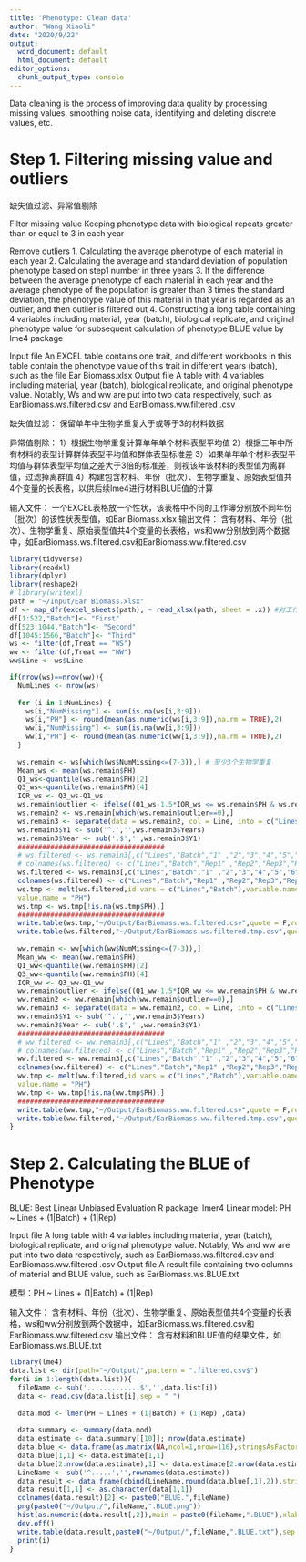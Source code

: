 ```yaml
---
title: 'Phenotype: Clean data'
author: "Wang Xiaoli"
date: "2020/9/22"
output:
  word_document: default
  html_document: default
editor_options:
  chunk_output_type: console
---
```


Data cleaning is the process of improving data quality by processing missing values, smoothing noise data, identifying and deleting discrete values, etc.

# Step 1. Filtering missing value and outliers 
缺失值过滤、异常值剔除

Filter missing value
Keeping phenotype data with biological repeats greater than or equal to 3 in each year

Remove outliers
1. Calculating the average phenotype of each material in each year
2. Calculating the average and standard deviation of population phenotype based on step1 number in three years
3. If the difference between the average phenotype of each material in each year and the average phenotype of the population is greater than 3 times the standard deviation, the phenotype value of this material in that year is regarded as an outlier, and then outlier is filtered out
4. Constructing a long table containing 4 variables including material, year (batch), biological replicate, and original phenotype value for subsequent calculation of phenotype BLUE value by lme4 package

Input file
An EXCEL table contains one trait, and different workbooks in this table contain the phenotype value of this trait in different years (batch), such as the file Ear Biomass.xlsx
Output file
A table with 4 variables including material, year (batch), biological replicate, and original phenotype value. Notably, Ws and ww are put into two data respectively, such as EarBiomass.ws.filtered.csv and EarBiomass.ww.filtered .csv

缺失值过滤：
保留单年中生物学重复大于或等于3的材料数据

异常值剔除：
1）根据生物学重复计算单年单个材料表型平均值
2）根据三年中所有材料的表型计算群体表型平均值和群体表型标准差
3）如果单年单个材料表型平均值与群体表型平均值之差大于3倍的标准差，则视该年该材料的表型值为离群值，过滤掉离群值
4）构建包含材料、年份（批次）、生物学重复、原始表型值共4个变量的长表格，以供后续lme4进行材料BLUE值的计算

输入文件：
一个EXCEL表格放一个性状，该表格中不同的工作簿分别放不同年份（批次）的该性状表型值，如Ear Biomass.xlsx
输出文件：
含有材料、年份（批次）、生物学重复、原始表型值共4个变量的长表格，ws和ww分别放到两个数据中，如EarBiomass.ws.filtered.csv和EarBiomass.ww.filtered.csv

```r
library(tidyverse)
library(readxl)
library(dplyr)
library(reshape2)
# library(writexl)
path = "~/Input/Ear Biomass.xlsx"
df <- map_dfr(excel_sheets(path), ~ read_xlsx(path, sheet = .x)) #对工作簿的内容进行批量读取，并按行堆叠合并
df[1:522,"Batch"]<- "First"
df[523:1044,"Batch"]<- "Second"
df[1045:1566,"Batch"]<- "Third"
ws <- filter(df,Treat == "WS")
ww <- filter(df,Treat == "WW")
ww$Line <- ws$Line

if(nrow(ws)==nrow(ww)){
  NumLines <- nrow(ws)
  
  for (i in 1:NumLines) {
    ws[i,"NumMissing"] <- sum(is.na(ws[i,3:9]))
    ws[i,"PH"] <- round(mean(as.numeric(ws[i,3:9]),na.rm = TRUE),2)
    ww[i,"NumMissing"] <- sum(is.na(ww[i,3:9]))
    ww[i,"PH"] <- round(mean(as.numeric(ww[i,3:9]),na.rm = TRUE),2)
  }
  
  ws.remain <- ws[which(ws$NumMissing<=(7-3)),] # 至少3个生物学重复
  Mean_ws <- mean(ws.remain$PH)
  Q1_ws<-quantile(ws.remain$PH)[2]
  Q3_ws<-quantile(ws.remain$PH)[4]
  IQR_ws <- Q3_ws-Q1_ws
  ws.remain$outlier <- ifelse((Q1_ws-1.5*IQR_ws <= ws.remain$PH & ws.remain$PH <= Q3_ws+ 1.5* IQR_ws),0,1)
  ws.remain2 <- ws.remain[which(ws.remain$outlier==0),]
  ws.remain3 <- separate(data = ws.remain2, col = Line, into = c("Lines", "Years"), sep = " +")
  ws.remain3$Y1 <- sub('^.','',ws.remain3$Years)
  ws.remain3$Year <- sub('.$','',ws.remain3$Y1)
  ####################################
  # ws.filtered <- ws.remain3[,c("Lines","Batch","1" ,"2","3","4","5","6","7","PH")]
  # colnames(ws.filtered) <- c("Lines","Batch","Rep1" ,"Rep2","Rep3","Rep4","Rep5","Rep6","Rep7","PH")
  ws.filtered <- ws.remain3[,c("Lines","Batch","1" ,"2","3","4","5","6","7")]
  colnames(ws.filtered) <- c("Lines","Batch","Rep1" ,"Rep2","Rep3","Rep4","Rep5","Rep6","Rep7")
  ws.tmp <- melt(ws.filtered,id.vars = c("Lines","Batch"),variable.name = "Rep", 
  value.name = "PH")
  ws.tmp <- ws.tmp[!is.na(ws.tmp$PH),]
  ####################################
  write.table(ws.tmp,"~/Output/EarBiomass.ws.filtered.csv",quote = F,row.names = F)
  write.table(ws.filtered,"~/Output/EarBiomass.ws.filtered.tmp.csv",quote = F,row.names = F)
    
  ww.remain <- ww[which(ww$NumMissing<=(7-3)),]
  Mean_ww <- mean(ww.remain$PH);
  Q1_ww<-quantile(ww.remain$PH)[2]
  Q3_ww<-quantile(ww.remain$PH)[4]
  IQR_ww <- Q3_ww-Q1_ww
  ww.remain$outlier <- ifelse((Q1_ww-1.5*IQR_ww <= ww.remain$PH & ww.remain$PH <= Q3_ww+ 1.5* IQR_ww),0,1)
  ww.remain2 <- ww.remain[which(ww.remain$outlier==0),]
  ww.remain3 <- separate(data = ww.remain2, col = Line, into = c("Lines", "Years"), sep = " +")
  ww.remain3$Y1 <- sub('^.','',ww.remain3$Years)
  ww.remain3$Year <- sub('.$','',ww.remain3$Y1)
  ####################################
  # ww.filtered <- ww.remain3[,c("Lines","Batch","1" ,"2","3","4","5","6","7","PH")]
  # colnames(ww.filtered) <- c("Lines","Batch","Rep1" ,"Rep2","Rep3","Rep4","Rep5","Rep6","Rep7","PH")
  ww.filtered <- ww.remain3[,c("Lines","Batch","1" ,"2","3","4","5","6","7")]
  colnames(ww.filtered) <- c("Lines","Batch","Rep1" ,"Rep2","Rep3","Rep4","Rep5","Rep6","Rep7")
  ww.tmp <- melt(ww.filtered,id.vars = c("Lines","Batch"),variable.name = "Rep", 
  value.name = "PH")
  ww.tmp <- ww.tmp[!is.na(ww.tmp$PH),]
  ####################################
  write.table(ww.tmp,"~/Output/EarBiomass.ww.filtered.csv",quote = F,row.names = F)
  write.table(ww.filtered,"~/Output/EarBiomass.ww.filtered.tmp.csv",quote = F,row.names = F)
}
```



# Step 2. Calculating the BLUE of Phenotype

BLUE: Best Linear Unbiased Evaluation
R package: lmer4
Linear model: PH ~ Lines + (1|Batch) + (1|Rep) 

Input file
A long table with 4 variables including material, year (batch), biological replicate, and original phenotype value. Notably, Ws and ww are put into two data respectively, such as EarBiomass.ws.filtered.csv and EarBiomass.ww.filtered .csv
Output file
A result file containing two columns of material and BLUE value, such as EarBiomass.ws.BLUE.txt

模型：PH ~ Lines + (1|Batch) + (1|Rep)

输入文件：
含有材料、年份（批次）、生物学重复、原始表型值共4个变量的长表格，ws和ww分别放到两个数据中，如EarBiomass.ws.filtered.csv和EarBiomass.ww.filtered.csv
输出文件：
含有材料和BLUE值的结果文件，如EarBiomass.ws.BLUE.txt


```r
library(lme4)
data.list <- dir(path="~/Output/",pattern = ".filtered.csv$")
for(i in 1:length(data.list)){
  fileName <- sub('.............$','',data.list[i])
  data <- read.csv(data.list[i],sep = " ")
  
  data.mod <- lmer(PH ~ Lines + (1|Batch) + (1|Rep) ,data)
  
  data.summary <- summary(data.mod)
  data.estimate <- data.summary[[10]]; nrow(data.estimate)
  data.blue <- data.frame(as.matrix(NA,ncol=1,nrow=116),stringsAsFactors = F)
  data.blue[1,1] <- data.estimate[1,1]
  data.blue[2:nrow(data.estimate),1] <- data.estimate[2:nrow(data.estimate),1]+data.estimate[1,1]
  LineName <- sub('^.....','',rownames(data.estimate))
  data.result <- data.frame(cbind(LineName,round(data.blue[,1],2)),stringsAsFactors = F)
  data.result[1,1] <- as.character(data[1,1])
  colnames(data.result)[2] <- paste0("BLUE.",fileName)
  png(paste0("~/Output/",fileName,".BLUE.png"))
  hist(as.numeric(data.result[,2]),main = paste0(fileName,".BLUE"),xlab =  paste0(fileName,".BLUE"))
  dev.off()
  write.table(data.result,paste0("~/Output/",fileName,".BLUE.txt"),sep = "\t",quote = F,row.names = F)
  print(i)
}
```

